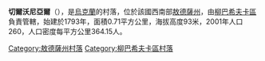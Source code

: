 {{coord|47|39|53|N|30|21|28|E|scale:30000|display=title}}

'''切爾沃尼亞爾'''（{{lang-uk|Червоний Яр}}），是[[烏克蘭|烏克蘭]]的村落，位於該國西南部[[敖德薩州|敖德薩州]]，由[[柳巴希夫卡區|柳巴希夫卡區]]負責管轄，始建於1793年，面積0.71平方公里，海拔高度93米，2001年人口260，人口密度每平方公里364.15人。

{{DEFAULTSORT:Червоний Яр}}
[[Category:敖德薩州村落|Category:敖德薩州村落]]
[[Category:柳巴希夫卡區村落|Category:柳巴希夫卡區村落]]


{{Odessa-geo-stub}}